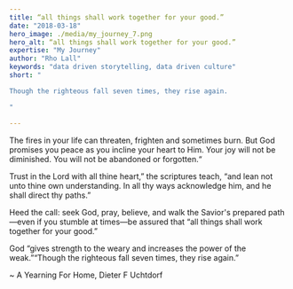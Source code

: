```yaml
---
title: “all things shall work together for your good.”
date: "2018-03-18"
hero_image: ./media/my_journey_7.png
hero_alt: “all things shall work together for your good.”
expertise: "My Journey"
author: "Rho Lall"
keywords: "data driven storytelling, data driven culture"
short: "

Though the righteous fall seven times, they rise again.

"

---
```

The fires in your life can threaten, frighten and sometimes burn. But God promises you peace as you incline your heart to Him. Your joy will not be diminished. You will not be abandoned or forgotten.“

Trust in the Lord with all thine heart,” the scriptures teach, “and lean not unto thine own understanding. In all thy ways acknowledge him, and he shall direct thy paths.”

Heed the call: seek God, pray, believe, and walk the Savior's prepared path—even if you stumble at times—be assured that “all things shall work together for your good.”

God “gives strength to the weary and increases the power of the weak.”“Though the righteous fall seven times, they rise again.”

~ A Yearning For Home, Dieter F Uchtdorf